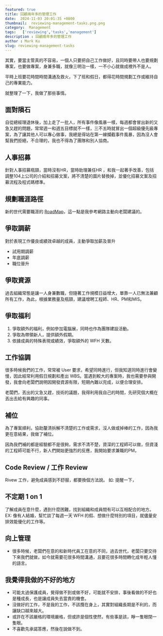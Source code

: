 ```yaml
---
featured: true
title: 回顧兩年多的管理工作
date:  2024-11-03 20:01:35 +0800
thumbnail:  reviewing-management-tasks.png.png
category:  Management   
tags:   ['reviewing','tasks','management']
description : 回顧兩年多的管理工作
author : Mark Ku
slug: reviewing-management-tasks
---
```


其實，要當主管真的不容易，一個人只要把自己工作做好，且同時要帶人也要規劃專案，也要做專案，身兼多職，就像三明治一樣，一不小心就做成裡外不是人。

平時上班要花時間時間溝通及救火，下了班和假日，都得花時間規劃工作或維持自己的專業能力。  

就整理了一下，我做了那些事情。

## 面對隕石 
自從總經理退休後，加上走了一批人，所有事件像風暴一樣，每週都會冒出新的又急又趕的問題，常常週一和週五目標就不一樣，三不五時就冒出一個超級優先級專案，為了讓其他人可以專心做事，我總是得站在第一線攔截事件風暴，因為沒人會幫我們拒絕，不合理的，我也不得為了團隊和別人協商。

## 人事招募
針對人事招募瓶頸，當時沒有HR，當時助理兼任HR ，和我一起著手改善，包括調整104上公司的介紹和招募文案，將不清楚的圖片替換掉，並優化招募文案及招募流程及程式碼標準。

## 規劃職涯路徑 
新的世代需要職涯的 [RoadMap](https://blog.markkulab.net/solving-the-middle-developer-career-dilemma/)，這一點是我參考網路主動向老闆建議的。

## 爭取調薪
對於表現工作優良或績效卓越的成員，主動爭取加薪及晉升
* 試用期調薪
* 年底調薪
* 職位晉升

## 爭取資源 
過去組織常態是讓一人身兼數職，但隨著工作規模日益增大，單靠一人已無法兼顧所有工作，為此，根據業務量及瓶頸，建議增聘工程師、HR、PM和MIS。

## 爭取福利
1. 爭取額外的福利，例如參加電腦展，同時也作為團隊建設活動。
2. 爭取為帶領新人，提供額外假期。
3. 依據成員的特殊表現或績效，爭取額外的 WFH 天數。

## 工作協調
很多時候我們的工作，常常被 User 要求，希望同時進行，但我知道同時進行會變慢，因此經常利用假日規劃和產出 WBS。當遇到較大的專案時，我也需要參與開發，我會向老闆們說明因開發資源有限，短期內難以完成，以便合理安排。

老闆們，丟出的又急又趕，技術的議題，我得利用我自己的時間，先研究個大概在丟出去給有興趣的同事。

## 補位
為了專案順利，協助釐清拆解不清楚的工作或需求，沒人做或掉棒的工作，因為我更在意結果，我做了補位。

因為我們補的都是經驗都不是很夠，需求不清不楚，資深的工程師可以做，但資淺的工程師可能不行，新人們開始更強烈的反應，我開始要求兼職的PM，

## Code Review / 工作 Review 
Rivew 工作，避免成員感到不舒服，都要換個方法說。 如: 提醒一下，

## 不定期 1 on 1 
了解成員在意什麼，遇到什麼困難，找到組織和成員間有可以互相配合的地方。 EX: 像有人結婚，幫忙談了每週一天 WFH 的假、想做什麼特別的項目，就儘量安排效能優化的工作等。

## 向上管理
* 很多時候，老闆們在意的和新時代員工在意的不同，過去世代，老闆只要交待下來我們就做，如今就需要花很多時間溝通，且要花很多時間轉化成年輕人懂的語言。

## 我覺得我做的不好的地方
* 可能太過保護成員，覺得做不到或做不好，可能就不安排，事後看做的不好也是種成長，也是讓成員失去當責的機會。
* 沒做好的工作，不是我的工作，不該攬在身上，其實對組織長期是不利的，而讓缺口越來越大。
* 或許在不該嚴格的環境嚴格，但或許是個性使然，有些事是該，睜一隻眼閉一隻眼。
* 不喜歡先承諾答應，然後在說做不到。

